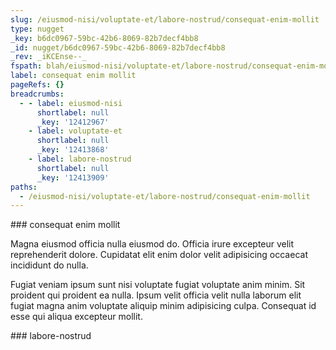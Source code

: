 ```yaml
---
slug: /eiusmod-nisi/voluptate-et/labore-nostrud/consequat-enim-mollit
type: nugget
_key: b6dc0967-59bc-42b6-8069-82b7decf4bb8
_id: nugget/b6dc0967-59bc-42b6-8069-82b7decf4bb8
_rev: _iKCEnse--_
fspath: blah/eiusmod-nisi/voluptate-et/labore-nostrud/consequat-enim-mollit.md
label: consequat enim mollit
pageRefs: {}
breadcrumbs:
  - - label: eiusmod-nisi
      shortlabel: null
      _key: '12412967'
    - label: voluptate-et
      shortlabel: null
      _key: '12413868'
    - label: labore-nostrud
      shortlabel: null
      _key: '12413909'
paths:
  - /eiusmod-nisi/voluptate-et/labore-nostrud/consequat-enim-mollit
---
```


<NuggetArea>
<Nugget slug="/eiusmod-nisi/voluptate-et/labore-nostrud/consequat-enim-mollit" type="nugget" _key="b6dc0967-59bc-42b6-8069-82b7decf4bb8" _id="nugget/b6dc0967-59bc-42b6-8069-82b7decf4bb8" _rev="_iKCEnse--_" fspath="blah/eiusmod-nisi/voluptate-et/labore-nostrud/consequat-enim-mollit.md" label="consequat enim mollit" paths="/eiusmod-nisi/voluptate-et/labore-nostrud/consequat-enim-mollit">
<NuggetBody>
### consequat enim mollit

Magna eiusmod officia nulla eiusmod do. Officia irure excepteur velit reprehenderit dolore. Cupidatat elit enim dolor velit adipisicing occaecat incididunt do nulla.

Fugiat veniam ipsum sunt nisi voluptate fugiat voluptate anim minim. Sit proident qui proident ea nulla. Ipsum velit officia velit nulla laborum elit fugiat magna anim voluptate aliquip minim adipisicing culpa. Consequat id esse qui aliqua excepteur mollit.

</NuggetBody>
<Breadcrumbs>
<Crumbs>
<Crumb _key="12412967" label="eiusmod-nisi" /><Crumb _key="12413868" label="voluptate-et" /><Crumb _key="12413909" label="labore-nostrud" />
</Crumbs>
</Breadcrumbs>
</Nugget>

<NuggetsInbound>
</NuggetsInbound>
<NuggetsOutbound>
</NuggetsOutbound>
</NuggetArea>
<PassagesInbound>
<Passage direction="inbound" type="passage" _key="12413909" _id="passage/12413909" _rev="_iKCEnsa--B" label="labore-nostrud" passage="labore-nostrud" fspath="blah/eiusmod-nisi/voluptate-et/labore-nostrud" paths="/eiusmod-nisi/voluptate-et/labore-nostrud" slug="/eiusmod-nisi/voluptate-et/labore-nostrud">
<NuggetBody>
### labore-nostrud

</NuggetBody>
<Breadcrumbs>
<Crumbs>
<Crumb _key="12412967" label="eiusmod-nisi" /><Crumb _key="12413868" label="voluptate-et" />
</Crumbs>
</Breadcrumbs>
</Passage>

</PassagesInbound>
<PassagesOutbound>
</PassagesOutbound>